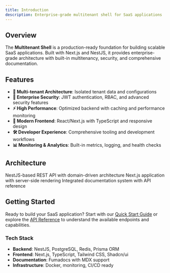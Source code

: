 ```yaml
---
title: Introduction
description: Enterprise-grade multitenant shell for SaaS applications
---
```


## Overview

The **Multitenant Shell** is a production-ready foundation for building scalable SaaS applications. Built with Next.js and NestJS, it provides enterprise-grade architecture with built-in multitenancy, security, and comprehensive documentation.

## Features

- **🏢 Multi-tenant Architecture**: Isolated tenant data and configurations
- **🔐 Enterprise Security**: JWT authentication, RBAC, and advanced security features
- **⚡ High Performance**: Optimized backend with caching and performance monitoring
- **📱 Modern Frontend**: React/Next.js with TypeScript and responsive design
- **🛠️ Developer Experience**: Comprehensive tooling and development workflows
- **📊 Monitoring & Analytics**: Built-in metrics, logging, and health checks

## Architecture

<Cards>
  <Card title="Backend API" href="/docs/api">
    NestJS-based REST API with domain-driven architecture
  </Card>
  <Card title="Frontend App" href="/docs/quick-start">
    Next.js application with server-side rendering
  </Card>
  <Card title="Documentation" href="/docs">
    Integrated documentation system with API reference
  </Card>
</Cards>

## Getting Started

Ready to build your SaaS application? Start with our [Quick Start Guide](/docs/quick-start) or explore the [API Reference](/docs/api) to understand the available endpoints and capabilities.

### Tech Stack

- **Backend**: NestJS, PostgreSQL, Redis, Prisma ORM
- **Frontend**: Next.js, TypeScript, Tailwind CSS, Shadcn/ui
- **Documentation**: Fumadocs with MDX support
- **Infrastructure**: Docker, monitoring, CI/CD ready
